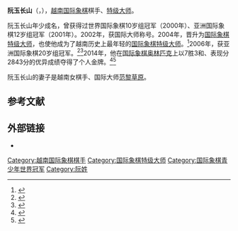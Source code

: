 {{Infobox chess player
|name = 阮玉长山
|image = Nguyen Ngoc Truong Son.jpg
|caption = 摄于2008年
|birthname = Nguyễn Ngọc Trường Sơn
|country = {{VNM}}
|birth_date = {{Birth date and age|1990|2|23|df=y}}
|birth_place =
|death_date = 
|death_place = 
|title = [[国际象棋特级大师|特级大师]]
|rating = 
|peakrating = 2665（2011年11月）
|FideID = 12401110
}}
'''阮玉长山'''（{{lang-vi|Nguyễn Ngọc Trường Sơn}}，{{bd|1990年|2月23日}}），[[越南|越南]][[国际象棋|国际象棋]]棋手、[[国际象棋特级大师|特级大师]]。

阮玉长山年少成名，曾获得过世界国际象棋10岁组冠军（2000年）、亚洲国际象棋12岁组冠军（2001年）。2002年，获国际大师称号。2004年，晋升为[[国际象棋特级大师|国际象棋特级大师]]，也使他成为了越南历史上最年轻的[[国际象棋特级大师|国际象棋特级大师]]。<ref>{{cite web|publisher=Voice of Vietnam News|accessdate=11 November 2015|archiveurl=https://web.archive.org/web/20050323202149/http://www.vov.org.vn/2005_02_08/english/baituan/nhanvatvasukien.htm|url=http://www.vov.org.vn/2005_02_08/english/baituan/nhanvatvasukien.htm|title=Int’l chess youth prodigy touches gold for Vietnam|archivedate=2005-03-23|dead-url=yes}}</ref>2006年，获亚洲国际象棋20岁组冠军。<ref>{{cite web|title=Nguyen Ngoc Truong Son|url=http://www.chessnc.com/biography/person-309.html|publisher=Chess Network Company|accessdate=9 November 2015|deadurl=yes|archiveurl=https://web.archive.org/web/20160407200350/http://www.chessnc.com/biography/person-309.html|archivedate=2016年4月7日}}</ref><ref>{{cite web|title=Vietnamese takes Asia junior chess champs|url=http://vietnamnews.vn/print/159192/vietnamese-takes-asia-junior-chess-champs.htm|website=Viet Nam News|accessdate=9 November 2015|date=2006-11-16}}{{dead link|date=十一月 2017 |bot=InternetArchiveBot }}</ref>2014年，他在[[国际象棋奥林匹克|国际象棋奥林匹克]]上以7胜3和、表现分2843分的优异成绩夺得了个人金牌。<ref name =Tromso1>{{Cite web |url=http://chess-results.com/tnr140380.aspx?lan=1&art=20&flag=30&wi=821&snr=31 |title=Vietnam team result |accessdate=2016-03-21 |archive-date=2016-03-05 |archive-url=https://web.archive.org/web/20160305005932/http://chess-results.com/tnr140380.aspx?lan=1&art=20&flag=30&wi=821&snr=31 |dead-url=no }}</ref><ref>{{Cite web |url=http://en.chessbase.com/post/tromso-final |title=Tromso Final report from Chessbase |accessdate=2016-03-21 |archive-date=2016-03-08 |archive-url=https://web.archive.org/web/20160308175109/http://en.chessbase.com/post/tromso-final |dead-url=no }}</ref>

阮玉长山的妻子是越南女棋手、国际大师[[范黎草原|范黎草原]]。

== 参考文献  ==
{{reflist}}

== 外部链接 ==
*{{chessgames player|id=95793}}

{{chess-bio-stub}}
[[Category:越南国际象棋棋手|Category:越南国际象棋棋手]]
[[Category:国际象棋特级大师|Category:国际象棋特级大师]]
[[Category:国际象棋青少年世界冠军|Category:国际象棋青少年世界冠军]]
[[Category:阮姓|Category:阮姓]]